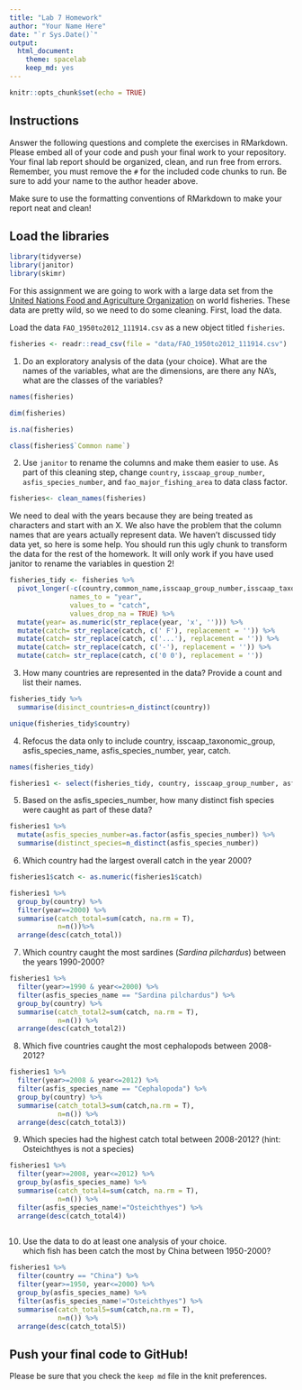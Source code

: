 ```yaml
---
title: "Lab 7 Homework"
author: "Your Name Here"
date: "`r Sys.Date()`"
output:
  html_document: 
    theme: spacelab
    keep_md: yes
---
```


```r
knitr::opts_chunk$set(echo = TRUE)
```

## Instructions
Answer the following questions and complete the exercises in RMarkdown. Please embed all of your code and push your final work to your repository. Your final lab report should be organized, clean, and run free from errors. Remember, you must remove the `#` for the included code chunks to run. Be sure to add your name to the author header above.  

Make sure to use the formatting conventions of RMarkdown to make your report neat and clean!  

## Load the libraries
```r
library(tidyverse)
library(janitor)
library(skimr)
```

For this assignment we are going to work with a large data set from the [United Nations Food and Agriculture Organization](http://www.fao.org/about/en/) on world fisheries. These data are pretty wild, so we need to do some cleaning. First, load the data.  

Load the data `FAO_1950to2012_111914.csv` as a new object titled `fisheries`.
```r
fisheries <- readr::read_csv(file = "data/FAO_1950to2012_111914.csv")
```

1. Do an exploratory analysis of the data (your choice). What are the names of the variables, what are the dimensions, are there any NA's, what are the classes of the variables?  
```r
names(fisheries)
```

```r
dim(fisheries)
```

```r
is.na(fisheries)
```

```r
class(fisheries$`Common name`)
```

2. Use `janitor` to rename the columns and make them easier to use. As part of this cleaning step, change `country`, `isscaap_group_number`, `asfis_species_number`, and `fao_major_fishing_area` to data class factor. 
```r
fisheries<- clean_names(fisheries)
```

We need to deal with the years because they are being treated as characters and start with an X. We also have the problem that the column names that are years actually represent data. We haven't discussed tidy data yet, so here is some help. You should run this ugly chunk to transform the data for the rest of the homework. It will only work if you have used janitor to rename the variables in question 2!  
```r
fisheries_tidy <- fisheries %>% 
  pivot_longer(-c(country,common_name,isscaap_group_number,isscaap_taxonomic_group,asfis_species_number,asfis_species_name,fao_major_fishing_area,measure),
               names_to = "year",
               values_to = "catch",
               values_drop_na = TRUE) %>% 
  mutate(year= as.numeric(str_replace(year, 'x', ''))) %>% 
  mutate(catch= str_replace(catch, c(' F'), replacement = '')) %>% 
  mutate(catch= str_replace(catch, c('...'), replacement = '')) %>% 
  mutate(catch= str_replace(catch, c('-'), replacement = '')) %>% 
  mutate(catch= str_replace(catch, c('0 0'), replacement = ''))
```

3. How many countries are represented in the data? Provide a count and list their names.
```r
fisheries_tidy %>% 
  summarise(disinct_countries=n_distinct(country))
```

```r
unique(fisheries_tidy$country)
```


4. Refocus the data only to include country, isscaap_taxonomic_group, asfis_species_name, asfis_species_number, year, catch.  
```r
names(fisheries_tidy)
```

```r
fisheries1 <- select(fisheries_tidy, country, isscaap_group_number, asfis_species_name, asfis_species_number, year, catch)
```

5. Based on the asfis_species_number, how many distinct fish species were caught as part of these data?  
```r
fisheries1 %>% 
  mutate(asfis_species_number=as.factor(asfis_species_number)) %>% 
  summarise(distinct_species=n_distinct(asfis_species_number))
```

6. Which country had the largest overall catch in the year 2000?

```r
fisheries1$catch <- as.numeric(fisheries1$catch)
```

```r
fisheries1 %>% 
  group_by(country) %>% 
  filter(year==2000) %>% 
  summarise(catch_total=sum(catch, na.rm = T),
            n=n())%>% 
  arrange(desc(catch_total))
```

7. Which country caught the most sardines (_Sardina pilchardus_) between the years 1990-2000?
```r
fisheries1 %>% 
  filter(year>=1990 & year<=2000) %>% 
  filter(asfis_species_name == "Sardina pilchardus") %>% 
  group_by(country) %>% 
  summarise(catch_total2=sum(catch, na.rm = T),
            n=n()) %>% 
  arrange(desc(catch_total2))
```

8. Which five countries caught the most cephalopods between 2008-2012?
```r
fisheries1 %>% 
  filter(year>=2008 & year<=2012) %>% 
  filter(asfis_species_name == "Cephalopoda") %>% 
  group_by(country) %>% 
  summarise(catch_total3=sum(catch,na.rm = T),
            n=n()) %>% 
  arrange(desc(catch_total3))
```

9. Which species had the highest catch total between 2008-2012? (hint: Osteichthyes is not a species)
```r
fisheries1 %>% 
  filter(year>=2008, year<=2012) %>% 
  group_by(asfis_species_name) %>% 
  summarise(catch_total4=sum(catch, na.rm = T),
            n=n()) %>% 
  filter(asfis_species_name!="Osteichthyes") %>% 
  arrange(desc(catch_total4))
  
```

10. Use the data to do at least one analysis of your choice.  
which fish has been catch the most by China between 1950-2000? 
```r
fisheries1 %>% 
  filter(country == "China") %>% 
  filter(year>=1950, year<=2000) %>% 
  group_by(asfis_species_name) %>% 
  filter(asfis_species_name!="Osteichthyes") %>% 
  summarise(catch_total5=sum(catch,na.rm = T),
            n=n()) %>% 
  arrange(desc(catch_total5))
```


## Push your final code to GitHub!
Please be sure that you check the `keep md` file in the knit preferences.   